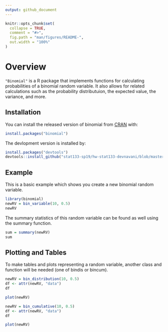 ---
output: github_document
---

<!-- README.md is generated from README.Rmd. Please edit that file -->

```{r, include = FALSE}
knitr::opts_chunk$set(
  collapse = TRUE,
  comment = "#>",
  fig.path = "man/figures/README-",
  out.width = "100%"
)
```
# Overview

<!-- badges: start -->
<!-- badges: end -->

`"Binomial"` is a R package that implements functions for calculating probabilities of a binomial random variable. It also allows for related calculations such as the probability distributuion, the expected value, the variance, and more.

## Installation

You can install the released version of binomial from [CRAN](https://CRAN.R-project.org) with:

``` r
install.packages("binomial")
```
The devlopment version is installed by:

``` r
install.packages("devtools")
devtools::install_github("stat133-sp19/hw-stat133-devnavani/blob/master/Workout03/binomial")
```

## Example

This is a basic example which shows you create a new binomial random variable.

```{r example}
library(binomial)
newRV = bin_variable(10, 0.5)
newRV
```

The summary statistics of this random variable can be found as well using the summary function.

```{r}
sum = summary(newRV)
sum
```


## Plotting and Tables

To make tables and plots representing a random variable, another class and function will be needed (one of bindis or bincum).

```{r cars}
newRV = bin_distribution(10, 0.5)
df <- attr(newRV, "data")
df
```

```{r}
plot(newRV)
```

```{r}
newRV = bin_cumulative(10, 0.5)
df <- attr(newRV, "data")
df
```

```{r}
plot(newRV)
```

